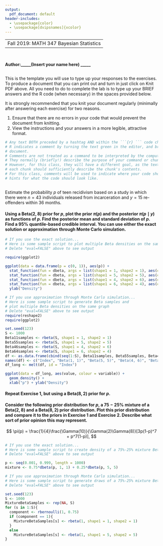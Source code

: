 ```yaml
---
output:
  pdf_document: default
header-includes:
  - \usepackage{color}
  - \usepackage[dvipsnames]{xcolor}
---
```

----
 Fall 2019: MATH 347 Bayesian Statistics
---

```r

```
## \textcolor{RoyalBlue}{Lab 1: Mixture of Beta Priors}
#### Author:_____(Insert your name here) _____

#### \textcolor{Bittersweet}{Total Grade for Lab 1: /15} 
#### \textcolor{Bittersweet}{Comments (optional)} 

## \textcolor{RoyalBlue}{Template for lab report}
\textbf{Instructions:} This is the template you will use to type up your responses to the exercises. To produce a document that you can print out and turn in just click on Knit PDF above. All you need to do to complete the lab is to type up your BRIEF answers and the R code (when necessary) in the spaces provided below. 

It is strongly recommended that you knit your document regularly (minimally after answering each exercise) for two reasons. 

  1. Ensure that there are no errors in your code that would prevent the document from knitting.
  2. View the instructions and your answers in a more legible, attractive format.


```r
# Any text BOTH preceded by a hashtag AND within the ```{r} ``` code chunk is a comment. 
# R indicates a comment by turning the text green in the editor, and brown in the knitted
# document. 
# Comments are not treated as a command to be interpreted by the computer.
# They normally (briefly!) describe the purpose of your command or chunk in plain English.
# However, for this class, they will have a different goal, as the text above and below 
# each chunk should sufficiently describe the chunk's contents.
# For this class, comments will be used to indicate where your code should go, or to give
# hints for what the code should look like.

```

## \textcolor{RoyalBlue}{Mixture of Beta Priors}

Estimate the probability $p$ of teen recidivism based on a study in which there were $n = 43$ individuals released from incarceration and $y = 15$ re-offenders within 36 months.

#### \textcolor{RoyalBlue}{Exercise 1: } Using a $\textrm{Beta}(2,8)$ prior for $p$, plot the prior $\pi(p)$ and the posterior $\pi(p \mid y)$ as functions of $p$. Find the posterior mean and standard deviation of $p$. Find a $95\%$ quantile-based credible interval. You can use either the exact solution or approximation through Monte Carlo simulation.

```r
# If you use the exact solution...
# Here is some sample script to plot multiple Beta densities on the same graph
# Delete "eval=FALSE" above to see output

require(ggplot2)

ggplot(data = data.frame(p = c(0, 1)), aes(p)) + 
  stat_function(fun = dbeta, args = list(shape1 = 1, shape2 = 1), aes(color = "Beta(1, 1)")) +
  stat_function(fun = dbeta, args = list(shape1 = 5, shape2 = 5), aes(color = "Beta(5, 5)")) + 
  stat_function(fun = dbeta, args = list(shape1 = 4, shape2 = 6), aes(color = "Beta(4, 6)")) +
  stat_function(fun = dbeta, args = list(shape1 = 6, shape2 = 4), aes(color = "Beta(6, 4)")) +
  ylab("Density")
```

```r
# If you use approximation through Monte Carlo simulation...
# Here is some sample script to generate Beta samples and
# plot multiple Beta densities on the same graph
# Delete "eval=FALSE" above to see output
require(reshape2)
require(ggplot2)

set.seed(123)
S <- 1000
Beta11samples <- rbeta(S, shape1 = 1, shape2 = 1)
Beta55samples <- rbeta(S, shape1 = 5, shape2 = 5)
Beta46samples <- rbeta(S, shape1 = 4, shape2 = 6)
Beta64samples <- rbeta(S, shape1 = 6, shape2 = 4)
df <- as.data.frame(cbind(seq(1:S), Beta11samples, Beta55samples, Beta46samples, Beta64samples))
names(df) <- c("Index", "Beta(1, 1)", "Beta(5, 5)", "Beta(4, 6)", "Beta(6, 4)")
df_long <- melt(df, id = "Index")

ggplot(data = df_long, aes(value, colour = variable)) + 
  geom_density() + 
  xlab("p") + ylab("Density")
```
#### \textcolor{Bittersweet}{Grade for Exercise 1: /5} 
#### \textcolor{Bittersweet}{Comments: }


#### \textcolor{RoyalBlue}{Exercise 2: } Repeat Exercise 1, but using a $\textrm{Beta}(8,2)$ prior for $p$.

#### \textcolor{Bittersweet}{Grade for Exercise 2: /5} 
#### \textcolor{Bittersweet}{Comments: }



#### \textcolor{RoyalBlue}{Exercise 3: } Consider the following prior distribution for $p$, a $75-25\%$ mixture of a $\textrm{Beta}(2,8)$ and a $\textrm{Beta}(8,2)$ prior distribution. Plot this prior distribution and compare it to the priors in Exercise 1 and Exercise 2. Describe what sort of prior opinion this may represent.
$$
\pi(p) = \frac{1}{4}\frac{\Gamma(10)}{\Gamma(2)\Gamma(8)}[3p(1-p)^7 + p^7(1-p)],
$$


```r
# If you use the exact solution...
# Here is some sample script to create density of a 75%-25% mixture Beta prior
# Delete "eval=FALSE" above to see output

p <- seq(0.001, 0.999, length = 1000)
mixture <- 0.75*dbeta(p, 1, 1) + 0.25*dbeta(p, 5, 5)
```

```r
# If you use approximation through Monte Carlo simulation...
# Here is some sample script to generate draws of a 75%-25% mixture Beta prior
# Delete "eval=FALSE" above to see output

set.seed(123)
S <- 1000
MixtureBetaSamples <- rep(NA, S)
for (s in 1:S){
  component <- rbernoulli(1, 0.75)
  if (component == 1){
    MixtureBetaSamples[s] <- rbeta(1, shape1 = 1, shape2 = 1)
  }
  else
    MixtureBetaSamples[s] <- rbeta(1, shape1 = 5, shape2 = 5)
}
```
#### \textcolor{Bittersweet}{Grade for Exercise 3: /5} 
#### \textcolor{Bittersweet}{Comments: }

  
  
  



